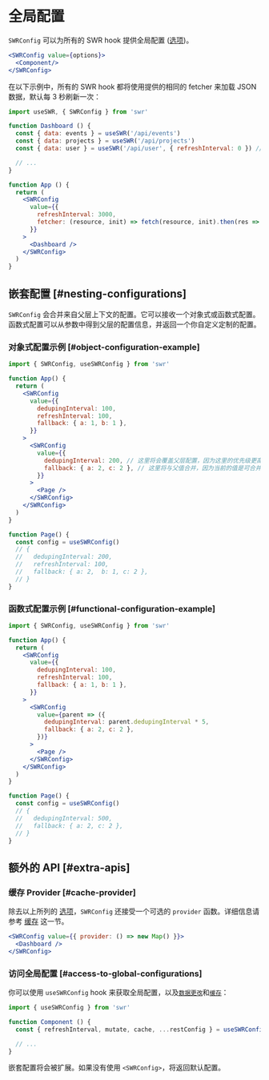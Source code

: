 # 全局配置

`SWRConfig` 可以为所有的 SWR hook 提供全局配置 ([选项](/docs/api))。

```jsx
<SWRConfig value={options}>
  <Component/>
</SWRConfig>
```

在以下示例中，所有的 SWR hook 都将使用提供的相同的 fetcher 来加载 JSON 数据，默认每 3 秒刷新一次：

```jsx
import useSWR, { SWRConfig } from 'swr'

function Dashboard () {
  const { data: events } = useSWR('/api/events')
  const { data: projects } = useSWR('/api/projects')
  const { data: user } = useSWR('/api/user', { refreshInterval: 0 }) // override

  // ...
}

function App () {
  return (
    <SWRConfig 
      value={{
        refreshInterval: 3000,
        fetcher: (resource, init) => fetch(resource, init).then(res => res.json())
      }}
    >
      <Dashboard />
    </SWRConfig>
  )
}
```

## 嵌套配置 [#nesting-configurations]

`SWRConfig` 会合并来自父层上下文的配置。它可以接收一个对象式或函数式配置。函数式配置可以从参数中得到父层的配置信息，并返回一个你自定义定制的配置。

### 对象式配置示例 [#object-configuration-example]

```jsx
import { SWRConfig, useSWRConfig } from 'swr'

function App() {
  return (
    <SWRConfig
      value={{
        dedupingInterval: 100,
        refreshInterval: 100,
        fallback: { a: 1, b: 1 },
      }}
    >
      <SWRConfig
        value={{
          dedupingInterval: 200, // 这里将会覆盖父层配置，因为这里的优先级更高
          fallback: { a: 2, c: 2 }, // 这里将与父值合并，因为当前的值是可合并的对象
        }}
      >
        <Page />
      </SWRConfig>
    </SWRConfig>
  )
}

function Page() {
  const config = useSWRConfig()
  // {
  //   dedupingInterval: 200,
  //   refreshInterval: 100,
  //   fallback: { a: 2,  b: 1, c: 2 },
  // }
}
```

### 函数式配置示例 [#functional-configuration-example]

```jsx
import { SWRConfig, useSWRConfig } from 'swr'

function App() {
  return (
    <SWRConfig
      value={{
        dedupingInterval: 100,
        refreshInterval: 100,
        fallback: { a: 1, b: 1 },
      }}
    >
      <SWRConfig
        value={parent => ({
          dedupingInterval: parent.dedupingInterval * 5,
          fallback: { a: 2, c: 2 },
        })}
      >
        <Page />
      </SWRConfig>
    </SWRConfig>
  )
}

function Page() {
  const config = useSWRConfig()
  // {
  //   dedupingInterval: 500,
  //   fallback: { a: 2, c: 2 },
  // }
}
```

## 额外的 API [#extra-apis]

### 缓存 Provider [#cache-provider]

除去以上所列的 [选项](/docs/api)，`SWRConfig` 还接受一个可选的 `provider` 函数。详细信息请参考 [缓存](/docs/advanced/cache) 这一节。

```jsx
<SWRConfig value={{ provider: () => new Map() }}>
  <Dashboard />
</SWRConfig>
```

### 访问全局配置 [#access-to-global-configurations]

你可以使用 `useSWRConfig` hook 来获取全局配置，以及[`数据更改`](/docs/mutation)和[`缓存`](/docs/advanced/cache)：

```jsx
import { useSWRConfig } from 'swr'

function Component () {
  const { refreshInterval, mutate, cache, ...restConfig } = useSWRConfig()

  // ...
}
```

嵌套配置将会被扩展。如果没有使用 `<SWRConfig>`，将返回默认配置。
